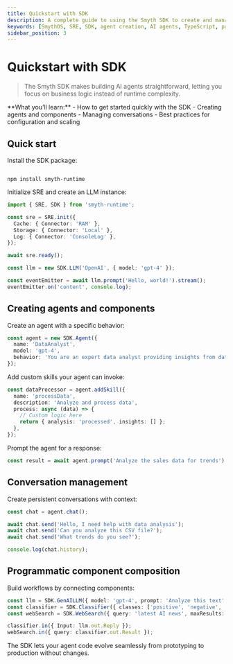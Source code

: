```yaml
---
title: Quickstart with SDK
description: A complete guide to using the Smyth SDK to create and manage AI agents with type-safe APIs and streamlined workflows.
keywords: [SmythOS, SRE, SDK, agent creation, AI agents, TypeScript, programming]
sidebar_position: 3
---
```


# Quickstart with SDK

> The Smyth SDK makes building AI agents straightforward, letting you focus on business logic instead of runtime complexity.

<InfoCallout>
**What you’ll learn:**  
- How to get started quickly with the SDK  
- Creating agents and components  
- Managing conversations  
- Best practices for configuration and scaling
</InfoCallout>

<Divider />

## Quick start

Install the SDK package:

<code lang="bash">
npm install smyth-runtime
</code>

Initialize SRE and create an LLM instance:

```typescript
import { SRE, SDK } from 'smyth-runtime';

const sre = SRE.init({
  Cache: { Connector: 'RAM' },
  Storage: { Connector: 'Local' },
  Log: { Connector: 'ConsoleLog' },
});

await sre.ready();

const llm = new SDK.LLM('OpenAI', { model: 'gpt-4' });

const eventEmitter = await llm.prompt('Hello, world!').stream();
eventEmitter.on('content', console.log);
```

## Creating agents and components

Create an agent with a specific behavior:

```typescript
const agent = new SDK.Agent({
  name: 'DataAnalyst',
  model: 'gpt-4',
  behavior: 'You are an expert data analyst providing insights from data.',
});
```

Add custom skills your agent can invoke:

```typescript
const dataProcessor = agent.addSkill({
  name: 'processData',
  description: 'Analyze and process data',
  process: async (data) => {
    // Custom logic here
    return { analysis: 'processed', insights: [] };
  },
});
```

Prompt the agent for a response:

```typescript
const result = await agent.prompt('Analyze the sales data for trends');
```

## Conversation management

Create persistent conversations with context:

```typescript
const chat = agent.chat();

await chat.send('Hello, I need help with data analysis');
await chat.send('Can you analyze this CSV file?');
await chat.send('What trends do you see?');

console.log(chat.history);
```

## Programmatic component composition

Build workflows by connecting components:

```typescript
const llm = SDK.GenAILLM({ model: 'gpt-4', prompt: 'Analyze this text' }, agent);
const classifier = SDK.Classifier({ classes: ['positive', 'negative', 'neutral'] }, agent);
const webSearch = SDK.WebSearch({ query: 'latest AI news', maxResults: 5 }, agent);

classifier.in({ Input: llm.out.Reply });
webSearch.in({ query: classifier.out.Result });
```

The SDK lets your agent code evolve seamlessly from prototyping to production without changes.

<Divider />
